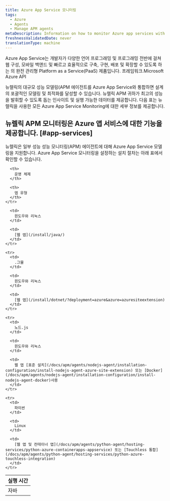 ```yaml
---
title: Azure App Service 모니터링
tags:
  - Azure
  - Agents
  - Manage APM agents
metaDescription: Information on how to monitor Azure app services with New Relic agents.
freshnessValidatedDate: never
translationType: machine
---
```


Azure App Service는 개발자가 다양한 언어 프로그래밍 및 프로그래밍 전반에 걸쳐 웹 구성, 모바일 백앤드 및 빠르고 효율적으로 구축, 구현, 배포 및 확장할 수 있도록 하는 의 완전 관리형 Platform as a Service(PaaS) 제품입니다. 프레임워크.Microsoft Azure API

뉴렐릭의 대규모 성능 모델링(APM 에이전트를 Azure App Service와 통합하면 설계의 포괄적인 모델링 및 최적화를 달성할 수 있습니다. 뉴렐릭 APM 귀하가 최고의 성능을 발휘할 수 있도록 돕는 인사이트 및 실행 가능한 데이터를 제공합니다. 다음 표는 뉴렐릭을 사용한 모든 Azure App Service Monitoring에 대한 세부 정보를 제공합니다.

## 뉴렐릭 APM 모니터링은 Azure 앱 서비스에 대한 기능을 제공합니다. [#app-services]

뉴렐릭은 일부 성능 성능 모니터링(APM) 에이전트에 대해 Azure App Service 모델링을 지원합니다. Azure App Service 모니터링을 설정하는 설치 절차는 아래 표에서 확인할 수 있습니다.

<table>
  <thead>
    <tr>
      <th>
        실행 시간
      </th>

      <th>
        운영 체제
      </th>

      <th>
        앱 유형
      </th>
    </tr>
  </thead>

  <tbody>
    <tr>
      <td>
        자바
      </td>

      <td>
        윈도우와 리눅스
      </td>

      <td>
        [웹 앱](/install/java/)
      </td>
    </tr>

    <tr>
      <td>
        .그물
      </td>

      <td>
        윈도우와 리눅스
      </td>

      <td>
        [웹 앱](/install/dotnet/?deployment=azure&azure=azuresiteextension)
      </td>
    </tr>

    <tr>
      <td>
        노드.js
      </td>

      <td>
        윈도우와 리눅스
      </td>

      <td>
        웹 앱 [표준 설치](/docs/apm/agents/nodejs-agent/installation-configuration/install-nodejs-agent-azure-site-extension) 또는 [Docker](/docs/apm/agents/nodejs-agent/installation-configuration/install-nodejs-agent-docker)사용
      </td>
    </tr>

    <tr>
      <td>
        파이썬
      </td>

      <td>
        Linux
      </td>

      <td>
        [웹 앱 및 컨테이너 앱](/docs/apm/agents/python-agent/hosting-services/python-azure-containerapps-appservice) 또는 [Touchless 통합](/docs/apm/agents/python-agent/hosting-services/python-azure-touchless-integration)
      </td>
    </tr>
  </tbody>
</table>